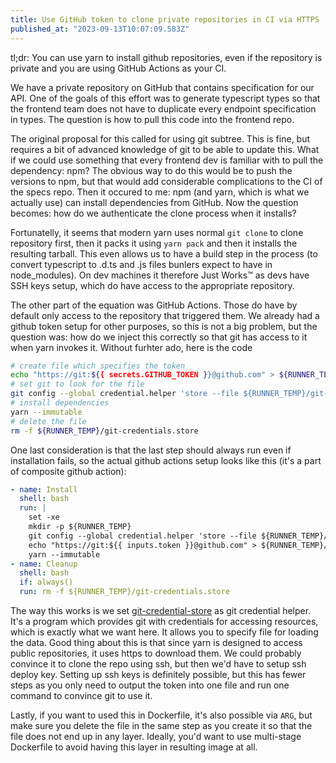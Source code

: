 ```yaml
---
title: Use GitHub token to clone private repositories in CI via HTTPS
published_at: "2023-09-13T10:07:09.583Z"
---
```


tl;dr: You can use yarn to install github repositories, even if the repository
is private and you are using GitHub Actions as your CI.

We have a private repository on GitHub that contains specification for our API.
One of the goals of this effort was to generate typescript types so that the
frontend team does not have to duplicate every endpoint specification in types.
The question is how to pull this code into the frontend repo.

The original proposal for this called for using git subtree. This is fine, but
requires a bit of advanced knowledge of git to be able to update this. What if
we could use something that every frontend dev is familiar with to pull the
dependency: npm? The obvious way to do this would be to push the versions to npm,
but that would add considerable complications to the CI of the specs repo. Then
it occured to me: npm (and yarn, which is what we actually use) can install
dependencies from GitHub. Now the question becomes: how do we authenticate the
clone process when it installs?

Fortunatelly, it seems that modern yarn uses normal `git clone` to clone repository
first, then it packs it using `yarn pack` and then it installs the resulting
tarball. This even allows us to have a build step in the process (to convert
typescript to .d.ts and .js files bunlers expect to have in node_modules).
On dev machines it therefore Just Works™️ as devs have SSH keys setup, which do
have access to the appropriate repository.

The other part of the equation was GitHub Actions. Those do have by default only
access to the repository that triggered them. We already had a github token setup
for other purposes, so this is not a big problem, but the question was: how do
we inject this correctly so that git has access to it when yarn invokes it.
Without furhter ado, here is the code

```bash
# create file which specifies the token
echo "https://git:${{ secrets.GITHUB_TOKEN }}@github.com" > ${RUNNER_TEMP}/git-credentials.store
# set git to look for the file
git config --global credential.helper 'store --file ${RUNNER_TEMP}/git-credentials.store'
# install dependencies
yarn --immutable
# delete the file
rm -f ${RUNNER_TEMP}/git-credentials.store
```

One last consideration is that the last step should always run even if installation
fails, so the actual github actions setup looks like this (it's a part of composite
github action):

```yaml
- name: Install
  shell: bash
  run: |
    set -xe
    mkdir -p ${RUNNER_TEMP}
    git config --global credential.helper 'store --file ${RUNNER_TEMP}/git-credentials.store'
    echo "https://git:${{ inputs.token }}@github.com" > ${RUNNER_TEMP}/git-credentials.store
    yarn --immutable
- name: Cleanup
  shell: bash
  if: always()
  run: rm -f ${RUNNER_TEMP}/git-credentials.store
```

The way this works is we set [git-credential-store](https://git-scm.com/docs/git-credential-store)
as git credential helper. It's a program which provides git with credentials for
accessing resources, which is exactly what we want here. It allows you to specify
file for loading the data. Good thing about this is that since yarn is designed
to access public repositories, it uses https to download them. We could probably
convince it to clone the repo using ssh, but then we'd have to setup ssh deploy
key. Setting up ssh keys is definitely possible, but this has fewer steps as you
only need to output the token into one file and run one command to convince git
to use it.

Lastly, if you want to used this in Dockerfile, it's also possible via `ARG`, but
make sure you delete the file in the same step as you create it so that the file
does not end up in any layer. Ideally, you'd want to use multi-stage Dockerfile
to avoid having this layer in resulting image at all.
